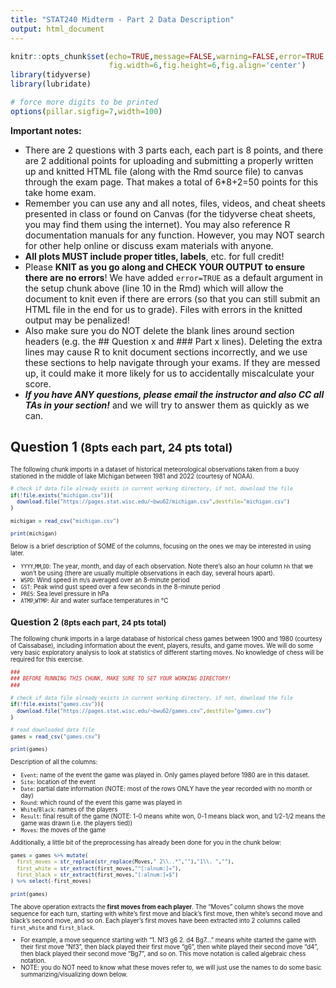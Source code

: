 ```yaml
---
title: "STAT240 Midterm - Part 2 Data Description"
output: html_document
---
```


<style>#header{margin-bottom:30px}div.level2{margin:40px 0 80px}div.level3{margin:40px 0 60px}h3{margin-bottom:20px}</style>

```r
knitr::opts_chunk$set(echo=TRUE,message=FALSE,warning=FALSE,error=TRUE,
                      fig.width=6,fig.height=6,fig.align='center')
library(tidyverse)
library(lubridate)

# force more digits to be printed
options(pillar.sigfig=7,width=100)
```


**Important notes:**

 - There are 2 questions with 3 parts each, each part is 8 points, and there are 2 additional points for uploading and submitting a properly written up and knitted HTML file (along with the Rmd source file) to canvas through the exam page. That makes a total of 6*8+2=50 points for this take home exam.
 - Remember you can use any and all notes, files, videos, and cheat sheets presented in class or found on Canvas (for the tidyverse cheat sheets, you may find them using the internet). You may also reference R documentation manuals for any function. However, you may NOT search for other help online or discuss exam materials with anyone.
 - **All plots MUST include proper titles, labels**, etc. for full credit!
 - Please **KNIT as you go along and CHECK YOUR OUTPUT to ensure there are no errors**! We have added `error=TRUE` as a default argument in the setup chunk above (line 10 in the Rmd) which will allow the document to knit even if there are errors (so that you can still submit an HTML file in the end for us to grade). Files with errors in the knitted output may be penalized!
 - Also make sure you do NOT delete the blank lines around section headers (e.g. the ## Question x and ### Part x lines). Deleting the extra lines may cause R to knit document sections incorrectly, and we use these sections to help navigate through your exams. If they are messed up, it could make it more likely for us to accidentally miscalculate your score.
 - ***If you have ANY questions, please email the instructor and also CC all TAs in your section!*** and we will try to answer them as quickly as we can.





## Question 1 <small>(8pts each part, 24 pts total)<small/>


The following chunk imports in a dataset of historical meteorological observations taken from a buoy stationed in the middle of lake Michigan between 1981 and 2022 (courtesy of NOAA).

```r
# check if data file already exists in current working directory, if not, download the file
if(!file.exists("michigan.csv")){
  download.file("https://pages.stat.wisc.edu/~bwu62/michigan.csv",destfile="michigan.csv")
}

michigan = read_csv("michigan.csv")

print(michigan)
```

Below is a brief description of SOME of the columns, focusing on the ones we may be interested in using later.

 - `YYYY`,`MM`,`DD`: The year, month, and day of each observation. Note there's also an hour column `hh` that we won't be using (there are usually multiple observations in each day, several hours apart).
 - `WSPD`: Wind speed in m/s averaged over an 8-minute period
 - `GST`: Peak wind gust speed over a few seconds in the 8-minute period
 - `PRES`: Sea level pressure in hPa
 - `ATMP`,`WTMP`: Air and water surface temperatures in °C



## Question 2 <small>(8pts each part, 24 pts total)</small>


The following chunk imports in a large database of historical chess games between 1900 and 1980 (courtesy of Caissabase), including information about the event, players, results, and game moves. We will do some very basic exploratory analysis to look at statistics of different starting moves. No knowledge of chess will be required for this exercise.

```r
###
### BEFORE RUNNING THIS CHUNK, MAKE SURE TO SET YOUR WORKING DIRECTORY!
###

# check if data file already exists in current working directory, if not, download the file
if(!file.exists("games.csv")){
  download.file("https://pages.stat.wisc.edu/~bwu62/games.csv",destfile="games.csv")
}

# read downloaded data file
games = read_csv("games.csv")

print(games)
```

Description of all the columns:

 - `Event`: name of the event the game was played in. Only games played before 1980 are in this dataset.
 - `Site`: location of the event
 - `Date`: partial date information (NOTE: most of the rows ONLY have the year recorded with no month or day)
 - `Round`: which round of the event this game was played in
 - `White`/`Black`: names of the players
 - `Result`: final result of the game (NOTE: 1-0 means white won, 0-1 means black won, and 1/2-1/2 means the game was drawn (i.e. the players tied))
 - `Moves`: the moves of the game

Additionally, a little bit of the preprocessing has already been done for you in the chunk below:

```r
games = games %>% mutate(
  first_moves = str_replace(str_replace(Moves," 2\\..*",""),"1\\. ",""),
  first_white = str_extract(first_moves,"^[:alnum:]+"),
  first_black = str_extract(first_moves,"[:alnum:]+$")
) %>% select(-first_moves)

print(games)
```

The above operation extracts the **first moves from each player**. The "Moves" column shows the move sequence for each turn, starting with white's first move and black's first move, then white's second move and black's second move, and so on. Each player's first moves have been extracted into 2 columns called `first_white` and `first_black`.

 - For example, a move sequence starting with "1. Nf3 g6 2. d4 Bg7..." means white started the game with their first move "Nf3", then black played their first move "g6", then white played their second move "d4", then black played their second move "Bg7", and so on. This move notation is called algebraic chess notation.
 - NOTE: you do NOT need to know what these moves refer to, we will just use the names to do some basic summarizing/visualizing down below.

